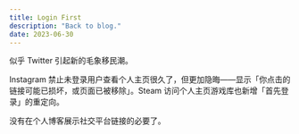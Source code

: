 ```yaml
---
title: Login First
description: "Back to blog."
date: 2023-06-30
---
```


似乎 Twitter 引起新的毛象移民潮。

Instagram 禁止未登录用户查看个人主页很久了，但更加隐晦——显示「你点击的链接可能已损坏，或页面已被移除」。Steam 访问个人主页游戏库也新增「首先登录」的重定向。

没有在个人博客展示社交平台链接的必要了。
